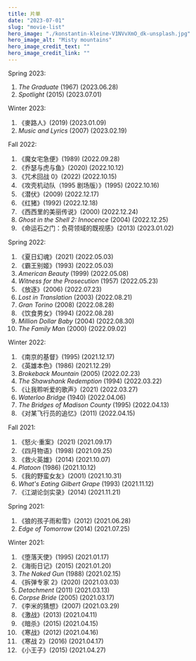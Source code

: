 ```yaml
---
title: 片单
date: "2023-07-01"
slug: "movie-list"
hero_image: "./konstantin-kleine-V1NVvXmO_dk-unsplash.jpg"
hero_image_alt: "Misty mountains"
hero_image_credit_text: ""
hero_image_credit_link: ""
---
```


Spring 2023:

1. _The Graduate_ (1967)
   (2023.06.28)
2. _Spotlight_ (2015)
   (2023.07.01)

Winter 2023:

1. 《麥路人》(2019)
   (2023.01.09)
2. _Music and Lyrics_ (2007)
   (2023.02.19)

Fall 2022:

1. 《魔女宅急便》(1989)
   (2022.09.28)
2. 《乔瑟与虎与鱼》(2020)
   (2022.10.12)
3. 《咒术回战 0》(2022)
   (2022.10.15)
4. 《攻壳机动队（1995 剧场版）》(1995)
   (2022.10.16)
5. 《潜伏》(2009)
   (2022.12.17)
6. 《红猪》(1992)
   (2022.12.18)
7. 《西西里的美丽传说》(2000)
   (2022.12.24)
8. _Ghost in the Shell 2: Innocence_ (2004)
   (2022.12.25)
9. 《命运石之门：负荷领域的既视感》(2013)
   (2023.01.02)

Spring 2022:

1. 《夏日幻魂》(2021)
   (2022.05.03)
2. 《霸王别姬》(1993)
   (2022.05.03)
3. _American Beauty_ (1999)
   (2022.05.08)
4. _Witness for the Prosecution_ (1957)
   (2022.05.23)
5. 《放逐》(2006)
   (2022.07.23)
6. _Lost in Translation_ (2003)
   (2022.08.21)
7. _Gran Torino_ (2008)
   (2022.08.28)
8. 《饮食男女》(1994)
   (2022.08.28)
9. _Million Dollar Baby_ (2004)
   (2022.08.30)
10. _The Family Man_ (2000)
    (2022.09.02)

Winter 2022:

1. 《南京的基督》(1995)
   (2021.12.17)
2. 《英雄本色》(1986)
   (2021.12.29)
3. _Brokeback Mountain_ (2005)
   (2022.02.23)
4. _The Shawshank Redemption_ (1994)
   (2022.03.22)
5. 《让我聆听爱的歌声》(2021)
   (2022.03.27)
6. _Waterloo Bridge_ (1940)
   (2022.04.06)
7. _The Bridges of Madison County_ (1995)
   (2022.04.13)
8. 《对某飞行员的追忆》(2011)
   (2022.04.15)

Fall 2021:

1. 《怒火·重案》(2021)
    (2021.09.17)
2. 《四月物语》(1998)
    (2021.09.25)
3. 《救火英雄》(2014)
    (2021.10.07)
4. _Platoon_ (1986)
    (2021.10.12)
5. 《我的野蛮女友》(2001)
    (2021.10.31)
6. _What's Eating Gilbert Grape_ (1993)
    (2021.11.12)
7. 《江湖论剑实录》(2014)
    (2021.11.21)

Spring 2021:

1. 《狼的孩子雨和雪》(2012)
   (2021.06.28)
2. _Edge of Tomorrow_ (2014)
   (2021.07.25)

Winter 2021:

1. 《堕落天使》(1995)
   (2021.01.17)
2. 《海街日记》(2015)
   (2021.01.20)
3. _The Naked Gun_ (1988)
   (2021.02.15)
4. 《拆弹专家 2》(2020)
   (2021.03.03)
5. _Detachment_ (2011)
   (2021.03.13)
6. _Corpse Bride_ (2005)
   (2021.03.17)
7. 《李米的猜想》(2007)
   (2021.03.29)
8. 《激战》(2013)
   (2021.04.11)
9. 《暗杀》(2015)
   (2021.04.15)
10. 《寒战》(2012)
    (2021.04.16)
11. 《寒战 2》(2016)
    (2021.04.17)
12. 《小王子》(2015)
    (2021.04.27)